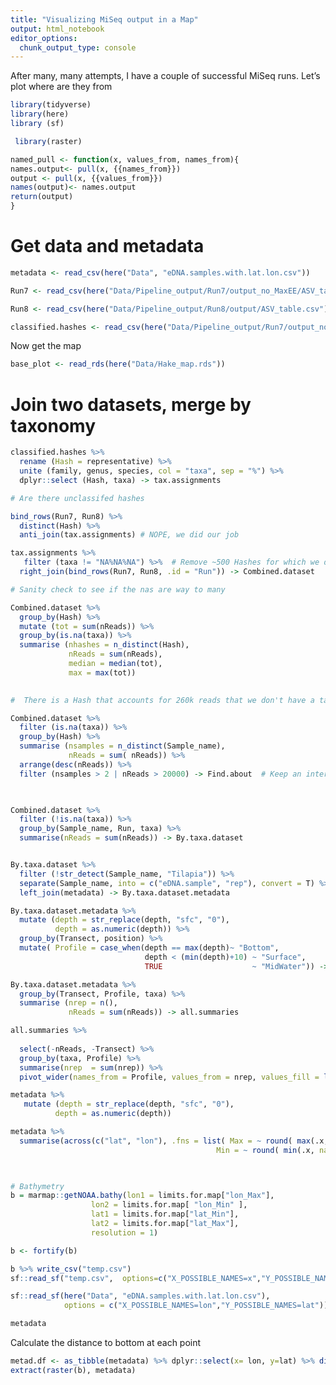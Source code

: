 ```yaml
---
title: "Visualizing MiSeq output in a Map"
output: html_notebook
editor_options: 
  chunk_output_type: console
---
```


After many, many attempts, I have a couple of successful MiSeq runs. Let's plot where are they from

```r
library(tidyverse)
library(here)
library (sf)

 library(raster)

named_pull <- function(x, values_from, names_from){
names.output<- pull(x, {{names_from}})
output <- pull(x, {{values_from}})
names(output)<- names.output
return(output)
}

```

# Get data and metadata

```r
metadata <- read_csv(here("Data", "eDNA.samples.with.lat.lon.csv"))

Run7 <- read_csv(here("Data/Pipeline_output/Run7/output_no_MaxEE/ASV_table.csv"))

Run8 <- read_csv(here("Data/Pipeline_output/Run8/output/ASV_table.csv"))

classified.hashes <- read_csv(here("Data/Pipeline_output/Run7/output_no_MaxEE/All.hash.classified.csv"))
```

Now get the map

```r


base_plot <- read_rds(here("Data/Hake_map.rds"))

```

# Join two datasets, merge by taxonomy
```r
classified.hashes %>% 
  rename (Hash = representative) %>% 
  unite (family, genus, species, col = "taxa", sep = "%") %>% 
  dplyr::select (Hash, taxa) -> tax.assignments

# Are there unclassifed hashes

bind_rows(Run7, Run8) %>% 
  distinct(Hash) %>% 
  anti_join(tax.assignments) # NOPE, we did our job

tax.assignments %>% 
   filter (taxa != "NA%NA%NA") %>%  # Remove ~500 Hashes for which we don't know even the family
  right_join(bind_rows(Run7, Run8, .id = "Run")) -> Combined.dataset

# Sanity check to see if the nas are way to many

Combined.dataset %>% 
  group_by(Hash) %>% 
  mutate (tot = sum(nReads)) %>% 
  group_by(is.na(taxa)) %>% 
  summarise (nhashes = n_distinct(Hash),
             nReads = sum(nReads),
             median = median(tot),
             max = max(tot))

  
#  There is a Hash that accounts for 260k reads that we don't have a taxonomy for it

Combined.dataset %>% 
  filter (is.na(taxa)) %>% 
  group_by(Hash) %>% 
  summarise (nsamples = n_distinct(Sample_name),
             nReads = sum( nReads)) %>% 
  arrange(desc(nReads)) %>% 
  filter (nsamples > 2 | nReads > 20000) -> Find.about  # Keep an interest on things that show up either more than twice, or more than 20k reads
  


Combined.dataset %>% 
  filter (!is.na(taxa)) %>% 
  group_by(Sample_name, Run, taxa) %>% 
  summarise(nReads = sum(nReads)) -> By.taxa.dataset


By.taxa.dataset %>% 
  filter (!str_detect(Sample_name, "Tilapia")) %>% 
  separate(Sample_name, into = c("eDNA.sample", "rep"), convert = T) %>% 
  left_join(metadata) -> By.taxa.dataset.metadata

By.taxa.dataset.metadata %>% 
  mutate (depth = str_replace(depth, "sfc", "0"),
          depth = as.numeric(depth)) %>% 
  group_by(Transect, position) %>% 
  mutate( Profile = case_when(depth == max(depth)~ "Bottom",
                              depth < (min(depth)+10) ~ "Surface",
                              TRUE                    ~ "MidWater")) -> By.taxa.dataset.metadata

By.taxa.dataset.metadata %>% 
  group_by(Transect, Profile, taxa) %>% 
  summarise (nrep = n(),
             nReads = sum(nReads)) -> all.summaries

all.summaries %>% 
  
  select(-nReads, -Transect) %>% 
  group_by(taxa, Profile) %>%
  summarise(nrep  = sum(nrep)) %>% 
  pivot_wider(names_from = Profile, values_from = nrep, values_fill = list(nrep = 0)) 

```

```r
metadata %>% 
   mutate (depth = str_replace(depth, "sfc", "0"),
          depth = as.numeric(depth))

metadata %>% 
  summarise(across(c("lat", "lon"), .fns = list( Max = ~ round( max(.x, na.rm = T) + 1,0) ,
                                              Min = ~ round( min(.x, na.rm = T) - 1,0)))) %>% pivot_longer(cols = everything(),names_to = "Corner",
                                                                                               values_to = "Coordinates") %>% named_pull(Coordinates, Corner)-> limits.for.map


# Bathymetry
b = marmap::getNOAA.bathy(lon1 = limits.for.map["lon_Max"],
                  lon2 = limits.for.map[ "lon_Min" ],
                  lat1 = limits.for.map["lat_Min"], 
                  lat2 = limits.for.map["lat_Max"], 
                  resolution = 1)

b <- fortify(b)

b %>% write_csv("temp.csv")
sf::read_sf("temp.csv",  options=c("X_POSSIBLE_NAMES=x","Y_POSSIBLE_NAMES=y")) -> b

sf::read_sf(here("Data", "eDNA.samples.with.lat.lon.csv"),
            options = c("X_POSSIBLE_NAMES=lon","Y_POSSIBLE_NAMES=lat")) -> metadata

metadata
```

Calculate the distance to bottom at each point
```r
metad.df <- as_tibble(metadata) %>% dplyr::select(x= lon, y=lat) %>% distinct() %>% rownames_to_column("FID")
extract(raster(b), metadata)
```

